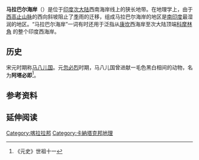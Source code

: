 {{Geobox|地區
|name= 馬拉巴爾海岸
|image=Bekalfortbeach.JPG
|image_size=300px
|image_caption=[[喀拉拉邦|喀拉拉邦]][[贝卡尔堡|贝卡尔堡]]（Bekal Fort）的海岸
|country= {{IND}}
|region_type=
|region=
|part=
|part1=
|part2
|unit=
|border=
|length=845
|width_orientation=
|geology=
|highest=
|highest_elevation=
|highest_lat_d=
|highest_lat_m= |highest_lat_s=|highest_lat_NS=
|highest_long_d= |highest_long_m= |highest_long_s=|highest_long_EW=
|highest_coordinates_type = 
|map=India Malabar Coast locator map.svg
|map_caption=馬拉巴爾海岸的位置
}} 
'''马拉巴尔海岸'''（{{lang-en|Malabar Coast}}）是位于[[印度次大陆|印度次大陆]]西南海岸线上的狭长地带。在地理学上，由于[[西高止山脉|西高止山脉]]的西向斜坡阻止了[[季风|季]]雨的迁移，组成马拉巴尔海岸的地区是[[南印度|南印度]]最湿润的地区。“马拉巴尔海岸”一词有时还用于泛指从[[康坎|康坎]]西海岸至次大陆顶端[[科摩林角|科摩林角]]<!--Cape Comorin-->的整个印度西海岸。

==历史==
宋元时期称[[马八儿国|马八儿国]]。元[[忽必烈|忽必烈]]时期，马八儿国曾进献一毛色黑白相间的动物，名为'''阿塔必即'''<ref>《元史》世祖十一</ref>。

==参考资料==
{{reflist}}

== 延伸阅读 ==
{{Wikisource further reading}}

{{印度小作品}}

[[Category:喀拉拉邦|Category:喀拉拉邦]]
[[Category:卡納塔克邦地理|Category:卡納塔克邦地理]]
